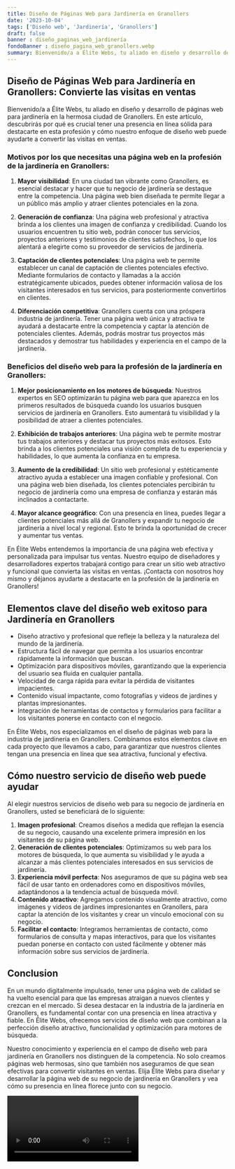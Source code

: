```yaml
---
title: Diseño de Páginas Web para Jardinería en Granollers
date: '2023-10-04'
tags: ['Diseño web', 'Jardinería', 'Granollers']
draft: false
banner : diseño_paginas_web_jardinería
fondoBanner : diseño_pagina_web_granollers.webp
summary: Bienvenido/a a Élite Webs, tu aliado en diseño y desarrollo de páginas web para jardinería en la hermosa ciudad de Granollers. En este artículo, descubrirás por qué es crucial tener una presencia en línea sólida para destacarte en esta profesión y cómo nuestro enfoque de diseño web puede ayudarte a convertir las visitas en ventas.
---
```


## Diseño de Páginas Web para Jardinería en Granollers: Convierte las visitas en ventas

Bienvenido/a a Élite Webs, tu aliado en diseño y desarrollo de páginas web para jardinería en la hermosa ciudad de Granollers. En este artículo, descubrirás por qué es crucial tener una presencia en línea sólida para destacarte en esta profesión y cómo nuestro enfoque de diseño web puede ayudarte a convertir las visitas en ventas.

### Motivos por los que necesitas una página web en la profesión de la jardinería en Granollers:

1. **Mayor visibilidad**: En una ciudad tan vibrante como Granollers, es esencial destacar y hacer que tu negocio de jardinería se destaque entre la competencia. Una página web bien diseñada te permite llegar a un público más amplio y atraer clientes potenciales en la zona.

2. **Generación de confianza**: Una página web profesional y atractiva brinda a los clientes una imagen de confianza y credibilidad. Cuando los usuarios encuentren tu sitio web, podrán conocer tus servicios, proyectos anteriores y testimonios de clientes satisfechos, lo que los alentará a elegirte como su proveedor de servicios de jardinería.

3. **Captación de clientes potenciales**: Una página web te permite establecer un canal de captación de clientes potenciales efectivo. Mediante formularios de contacto y llamadas a la acción estratégicamente ubicados, puedes obtener información valiosa de los visitantes interesados en tus servicios, para posteriormente convertirlos en clientes.

4. **Diferenciación competitiva**: Granollers cuenta con una próspera industria de jardinería. Tener una página web única y atractiva te ayudará a destacarte entre la competencia y captar la atención de potenciales clientes. Además, podrás mostrar tus proyectos más destacados y demostrar tus habilidades y experiencia en el campo de la jardinería.

### Beneficios del diseño web para la profesión de la jardinería en Granollers:

1. **Mejor posicionamiento en los motores de búsqueda**: Nuestros expertos en SEO optimizarán tu página web para que aparezca en los primeros resultados de búsqueda cuando los usuarios busquen servicios de jardinería en Granollers. Esto aumentará tu visibilidad y la posibilidad de atraer a clientes potenciales.

2. **Exhibición de trabajos anteriores**: Una página web te permite mostrar tus trabajos anteriores y destacar tus proyectos más exitosos. Esto brinda a los clientes potenciales una visión completa de tu experiencia y habilidades, lo que aumenta la confianza en tu empresa.

3. **Aumento de la credibilidad**: Un sitio web profesional y estéticamente atractivo ayuda a establecer una imagen confiable y profesional. Con una página web bien diseñada, los clientes potenciales percibirán tu negocio de jardinería como una empresa de confianza y estarán más inclinados a contactarte.

4. **Mayor alcance geográfico**: Con una presencia en línea, puedes llegar a clientes potenciales más allá de Granollers y expandir tu negocio de jardinería a nivel local y regional. Esto te brinda la oportunidad de crecer y aumentar tus ventas.

En Élite Webs entendemos la importancia de una página web efectiva y personalizada para impulsar tus ventas. Nuestro equipo de diseñadores y desarrolladores expertos trabajará contigo para crear un sitio web atractivo y funcional que convierta las visitas en ventas. ¡Contacta con nosotros hoy mismo y déjanos ayudarte a destacarte en la profesión de la jardinería en Granollers!

<GifSeo />

<Cta />

## Elementos clave del diseño web exitoso para Jardinería en Granollers

- Diseño atractivo y profesional que refleje la belleza y la naturaleza del mundo de la jardinería.
- Estructura fácil de navegar que permita a los usuarios encontrar rápidamente la información que buscan.
- Optimización para dispositivos móviles, garantizando que la experiencia del usuario sea fluida en cualquier pantalla.
- Velocidad de carga rápida para evitar la pérdida de visitantes impacientes.
- Contenido visual impactante, como fotografías y videos de jardines y plantas impresionantes.
- Integración de herramientas de contactos y formularios para facilitar a los visitantes ponerse en contacto con el negocio.

En Élite Webs, nos especializamos en el diseño de páginas web para la industria de jardinería en Granollers. Combinamos estos elementos clave en cada proyecto que llevamos a cabo, para garantizar que nuestros clientes tengan una presencia en línea que sea atractiva, funcional y efectiva.

## Cómo nuestro servicio de diseño web puede ayudar

Al elegir nuestros servicios de diseño web para su negocio de jardinería en Granollers, usted se beneficiará de lo siguiente:

1. **Imagen profesional**: Creamos diseños a medida que reflejan la esencia de su negocio, causando una excelente primera impresión en los visitantes de su página web.
2. **Generación de clientes potenciales**: Optimizamos su web para los motores de búsqueda, lo que aumenta su visibilidad y le ayuda a alcanzar a más clientes potenciales interesados en sus servicios de jardinería.
3. **Experiencia móvil perfecta**: Nos aseguramos de que su página web sea fácil de usar tanto en ordenadores como en dispositivos móviles, adaptándonos a la tendencia actual de búsqueda móvil.
4. **Contenido atractivo**: Agregamos contenido visualmente atractivo, como imágenes y videos de jardines impresionantes en Granollers, para captar la atención de los visitantes y crear un vínculo emocional con su negocio.
5. **Facilitar el contacto**: Integramos herramientas de contacto, como formularios de consulta y mapas interactivos, para que los visitantes puedan ponerse en contacto con usted fácilmente y obtener más información sobre sus servicios de jardinería.

## Conclusion

En un mundo digitalmente impulsado, tener una página web de calidad se ha vuelto esencial para que las empresas atraigan a nuevos clientes y crezcan en el mercado. Si desea destacar en la industria de la jardinería en Granollers, es fundamental contar con una presencia en línea atractiva y fiable. En Élite Webs, ofrecemos servicios de diseño web que combinan a la perfección diseño atractivo, funcionalidad y optimización para motores de búsqueda.

Nuestro conocimiento y experiencia en el campo de diseño web para jardinería en Granollers nos distinguen de la competencia. No solo creamos páginas web hermosas, sino que también nos aseguramos de que sean efectivas para convertir visitantes en ventas. Elija Élite Webs para diseñar y desarrollar la página web de su negocio de jardinería en Granollers y vea cómo su presencia en línea florece junto con su negocio.

<Video />

<CtaBot job='Jardinería' city='Granollers'/>

<Gmaps query='Granollers+españa+maps' />